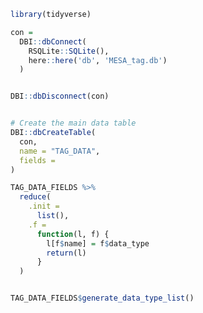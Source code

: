 ```r
library(tidyverse)
```


```r
con = 
  DBI::dbConnect(
    RSQLite::SQLite(),
    here::here('db', 'MESA_tag.db')
  )


DBI::dbDisconnect(con)


# Create the main data table
DBI::dbCreateTable(
  con, 
  name = "TAG_DATA",
  fields = 
)

TAG_DATA_FIELDS %>% 
  reduce(
    .init = 
      list(),
    .f = 
      function(l, f) {
        l[f$name] = f$data_type
        return(l)
      }
  )


TAG_DATA_FIELDS$generate_data_type_list()
```

